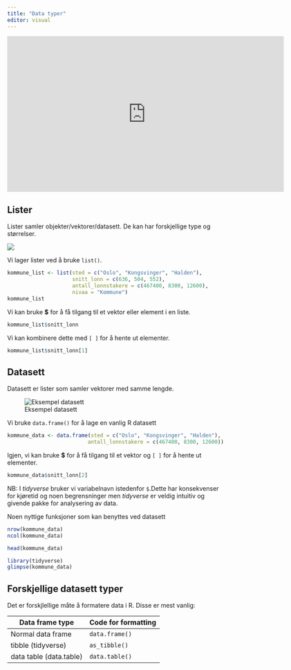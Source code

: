```yaml
---
title: "Data typer"
editor: visual
---
```


<iframe src="https://ssbno.sharepoint.com/sites/S811/_layouts/15/embed.aspx?UniqueId=cf86d97a-9dbd-4133-8634-dcba28d09bb7&embed=%7B%22ust%22%3Atrue%2C%22hv%22%3A%22CopyEmbedCode%22%7D&referrer=StreamWebApp&referrerScenario=EmbedDialog.Create" width="640" height="360" frameborder="0" scrolling="no" allowfullscreen title="datatype.mp4"></iframe>

## Lister

Lister samler objekter/vektorer/datasett. De kan har forskjellige type og størrelser.

![](./images/liste.PNG)

Vi lager lister ved å bruke `list()`.

```r
kommune_list <- list(sted = c("Oslo", "Kongsvinger", "Halden"), 
                     snitt_lonn = c(636, 504, 552), 
                     antall_lonnstakere = c(467400, 8300, 12600),
                     nivaa = "Kommune")
kommune_list
```

Vi kan bruke **\$** for å få tilgang til et vektor eller element i en liste.

```r
kommune_list$snitt_lonn
```

Vi kan kombinere dette med `[ ]` for å hente ut elementer.

```r
kommune_list$snitt_lonn[1]
```

## Datasett

Datasett er lister som samler vektorer med samme lengde.

![Eksempel datasett](./images/datasett.PNG)

Vi bruke `data.frame()` for å lage en vanlig R datasett

```r
kommune_data <- data.frame(sted = c("Oslo", "Kongsvinger", "Halden"), 
                          antall_lonnstakere = c(467400, 8300, 12600))
```

Igjen, vi kan bruke **\$** for å få tilgang til et vektor og `[ ]` for å hente ut elementer.

```r
kommune_data$snitt_lonn[2]
```

NB: I *tidyverse* bruker vi variabelnavn istedenfor `$`.Dette har konsekvenser for kjøretid og noen begrensninger men *tidyverse* er veldig intuitiv og givende pakke for analysering av data.

Noen nyttige funksjoner som kan benyttes ved datasett

```r
nrow(kommune_data)
ncol(kommune_data)
```

```r
head(kommune_data)
```

```r
library(tidyverse)
glimpse(kommune_data)
```

## Forskjellige datasett typer

Det er forskjlellige måte å formatere data i R. Disse er mest vanlig:

| Data frame type         | Code for formatting |
|-------------------------|---------------------|
| Normal data frame       | `data.frame()`      |
| tibble (tidyverse)      | `as_tibble()`       |
| data table (data.table) | `data.table()`      |
